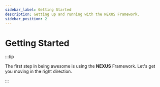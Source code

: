 ```yaml
---
sidebar_label: Getting Started
description: Getting up and running with the NEXUS Framework.
sidebar_position: 2
---
```



# Getting Started 

:::tip

The first step in being awesome is using the **NEXUS** Framework. Let's get you moving in the right direction.

:::

<DocCardList />
